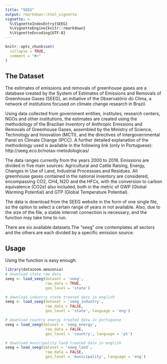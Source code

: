 ---
title: "SEEG"
output: rmarkdown::html_vignette
vignette: >
  %\VignetteIndexEntry{SEEG}
  %\VignetteEngine{knitr::rmarkdown}
  %\VignetteEncoding{UTF-8}
---

```{r setup, include = FALSE}
knitr::opts_chunk$set(
  collapse = TRUE,
  comment = "#>"
)
```

## The Dataset

The estimates of emissions and removals of greenhouse gases are a database created by the System of Estimates of Emissions and Removals of Greenhouse Gases (SEEG), an initiative of the Observatório do Clima, a network of institutions focused on climate change research in Brazil. 

Using data collected from government entities, institutes, research centers, NGOs and other institutions, the estimates are created using the methodology of the Brazilian Inventory of Anthropic Emissions and Removals of Greenhouse Gases, assembled by the Ministry of Science, Technology and Innovation (MCTI), and the directives of Intergovernmental Panel on Climate Change (IPCC). A further detailed explanation of the methodology used is available in the following link (only in Portuguese): http://seeg.eco.br/notas-metodologicas/

The data ranges currently from the years 2000 to 2018. Emissions are divided in five main sources: Agricultural and Cattle Raising, Energy, Changes in Use of Land, Industrial Processses and Residues. All greenhouse gases contained in the national inventory are considered, encompassing CO2, CH4, N2O and the HFCs, with the conversion to carbon equivalence (CO2e) also included, both in the metric of GWP (Global Warming Potential) and GTP (Global Temperature Potential).

The data is download from the SEEG website in the form of one single file, so the option to select a certain range of years in not available. Also, due to the size of the file, a stable internet connection is necessary, and the function may take time to run. 

There are six available datasets.The "seeg" one contemplates all sectors and the others are each divided by a specific emission source.

## Usage

Using the function is easy enough:

```{r,eval=FALSE}
library(datazoom.amazonia)
# download state raw data
seeg <- load_seeg(dataset = 'seeg',
                  raw_data = TRUE,
                  geo_level = 'state')

# download industry state treated data in english
seeg <- load_seeg(dataset = 'seeg_industry',
                  raw_data = FALSE,
                  geo_level = 'state', language = 'eng')

# download country energy treated data in portuguese
seeg = load_seeg(dataset = 'seeg_energy',
                  raw_data = FALSE,
                  geo_level = 'country', language = 'pt')

# download municipality land treated data in english
seeg = load_seeg(dataset = 'seeg_land',
                  raw_data = FALSE,
                  geo_level = 'municipality', language = 'eng')

```
